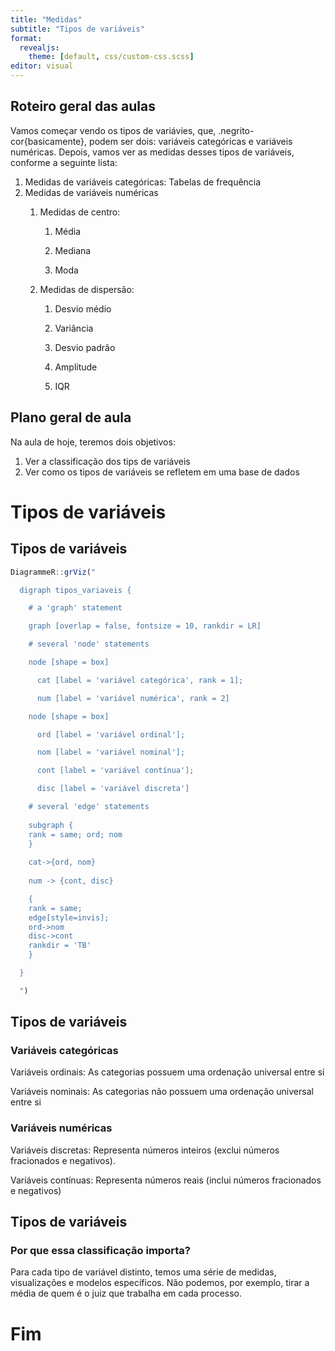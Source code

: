 ```yaml
---
title: "Medidas"
subtitle: "Tipos de variáveis"
format: 
  revealjs:
    theme: [default, css/custom-css.scss]
editor: visual
---
```


## Roteiro geral das aulas {.smaller}

Vamos começar vendo os tipos de variávies, que, .negrito-cor{basicamente}, podem ser dois: variáveis categóricas e variáveis numéricas. Depois, vamos ver as medidas desses tipos de variáveis, conforme a seguinte lista:

1.  Medidas de variáveis categóricas: Tabelas de frequência
2.  Medidas de variáveis numéricas
    1.  Medidas de centro:

        1.  Média

        2.  Mediana

        3.  Moda

    2.  Medidas de dispersão:

        1.  Desvio médio

        2.  Variância

        3.  Desvio padrão

        4.  Amplitude

        5.  IQR

## Plano geral de aula

Na aula de hoje, teremos dois objetivos:

1.  Ver a classificação dos tips de variáveis
2.  Ver como os tipos de variáveis se refletem em uma base de dados

# Tipos de variáveis

## Tipos de variáveis

```r
DiagrammeR::grViz("

  digraph tipos_variaveis {

    # a 'graph' statement

    graph [overlap = false, fontsize = 10, rankdir = LR]

    # several 'node' statements

    node [shape = box]

      cat [label = 'variável categórica', rank = 1];

      num [label = 'variável numérica', rank = 2]

    node [shape = box]

      ord [label = 'variável ordinal'];

      nom [label = 'variável nominal'];

      cont [label = 'variável contínua'];

      disc [label = 'variável discreta']

    # several 'edge' statements
    
    subgraph {
    rank = same; ord; nom
    }
    
    cat->{ord, nom} 
    
    num -> {cont, disc}

    {
    rank = same;
    edge[style=invis];
    ord->nom
    disc->cont
    rankdir = 'TB'
    }

  }

  ")

```

## Tipos de variáveis {.smaller}

### Variáveis categóricas

Variáveis ordinais: As categorias possuem uma ordenação universal entre si

Variáveis nominais: As categorias não possuem uma ordenação universal entre si

### Variáveis numéricas

Variáveis discretas: Representa números inteiros (exclui números fracionados e negativos).

Variáveis contínuas: Representa números reais (inclui números fracionados e negativos)

## Tipos de variáveis

### Por que essa classificação importa?

Para cada tipo de variável distinto, temos uma série de medidas, visualizações e modelos específicos. Não podemos, por exemplo, tirar a média de quem é o juiz que trabalha em cada processo.

# Fim
